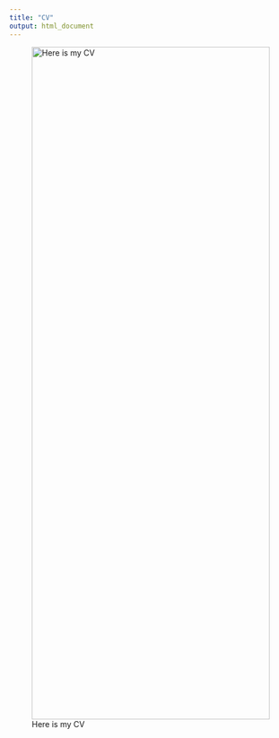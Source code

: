```yaml
---
title: "CV"
output: html_document
---
```


![Here is my CV]("C:\Users\andre\Google Drive\University - LBS\Teaching\Core\Data Analytics\Session 03\my_website\content\CV\Gerards Andrea - CV.pdf"){width=100% height=1200}



